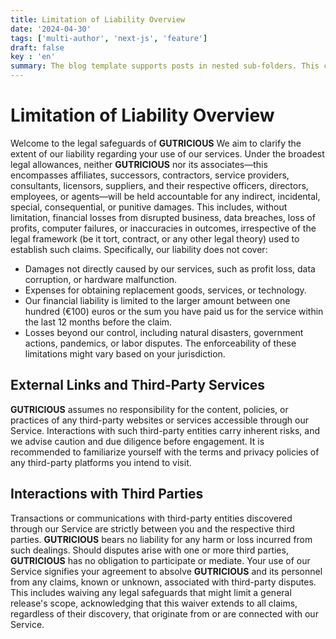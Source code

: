 ```yaml
---
title: Limitation of Liability Overview 
date: '2024-04-30'
tags: ['multi-author', 'next-js', 'feature']
draft: false
key : 'en'
summary: The blog template supports posts in nested sub-folders. This can be used to group posts of similar content e.g. a multi-part course.
---
```



# Limitation of Liability Overview

Welcome to the legal safeguards of **GUTRICIOUS** We aim to clarify the extent of our liability regarding your use of our services. Under the broadest legal allowances, neither **GUTRICIOUS** nor its associates—this encompasses affiliates, successors, contractors, service providers, consultants, licensors, suppliers, and their respective officers, directors, employees, or agents—will be held accountable for any indirect, incidental, special, consequential, or punitive damages. This includes, without limitation, financial losses from disrupted business, data breaches, loss of profits, computer failures, or inaccuracies in outcomes, irrespective of the legal framework (be it tort, contract, or any other legal theory) used to establish such claims. Specifically, our liability does not cover:

- Damages not directly caused by our services, such as profit loss, data corruption, or hardware malfunction.
- Expenses for obtaining replacement goods, services, or technology.
- Our financial liability is limited to the larger amount between one hundred (€100) euros or the sum you have paid us for the service within the last 12 months before the claim.
- Losses beyond our control, including natural disasters, government actions, pandemics, or labor disputes. The enforceability of these limitations might vary based on your jurisdiction.

## External Links and Third-Party Services

**GUTRICIOUS** assumes no responsibility for the content, policies, or practices of any third-party websites or services accessible through our Service. Interactions with such third-party entities carry inherent risks, and we advise caution and due diligence before engagement. It is recommended to familiarize yourself with the terms and privacy policies of any third-party platforms you intend to visit.

## Interactions with Third Parties

Transactions or communications with third-party entities discovered through our Service are strictly between you and the respective third parties. **GUTRICIOUS** bears no liability for any harm or loss incurred from such dealings. Should disputes arise with one or more third parties, **GUTRICIOUS** has no obligation to participate or mediate. Your use of our Service signifies your agreement to absolve **GUTRICIOUS** and its personnel from any claims, known or unknown, associated with third-party disputes. This includes waiving any legal safeguards that might limit a general release's scope, acknowledging that this waiver extends to all claims, regardless of their discovery, that originate from or are connected with our Service.

